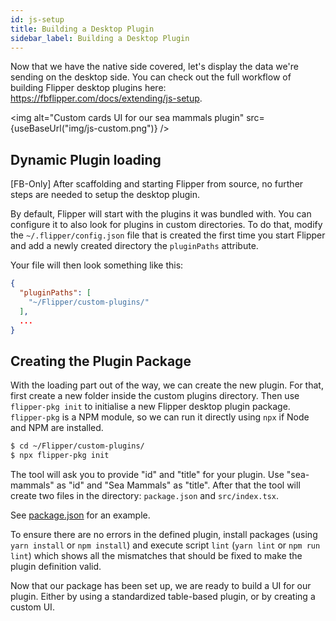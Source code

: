 ```yaml
---
id: js-setup
title: Building a Desktop Plugin
sidebar_label: Building a Desktop Plugin
---
```


Now that we have the native side covered, let's display the data we're sending
on the desktop side. You can check out the full workflow of building Flipper desktop
plugins here: https://fbflipper.com/docs/extending/js-setup.

<img alt="Custom cards UI for our sea mammals plugin" src={useBaseUrl("img/js-custom.png")} />

## Dynamic Plugin loading

<FbInternalOnly>
[FB-Only] After scaffolding and starting Flipper from source, no further steps are needed to setup the desktop plugin. 
</FbInternalOnly>

<OssOnly>

By default, Flipper will start with the plugins it was bundled with. You can
configure it to also look for plugins in custom directories. To do that,
modify the `~/.flipper/config.json` file that is created the first time
you start Flipper and add a newly created directory the `pluginPaths` attribute.

Your file will then look something like this:

```json
{
  "pluginPaths": [
    "~/Flipper/custom-plugins/"
  ],
  ...
}
```

## Creating the Plugin Package

With the loading part out of the way, we can create the new plugin. For that, first create a new folder inside the custom plugins directory. Then use `flipper-pkg init` to initialise a new Flipper desktop plugin package.
`flipper-pkg` is a NPM module, so we can run it directly using `npx` if Node and NPM are installed.

```bash
$ cd ~/Flipper/custom-plugins/
$ npx flipper-pkg init
```

The tool will ask you to provide "id" and "title" for your plugin. Use "sea-mammals" as "id" and "Sea Mammals" as "title". After that the tool will create two files in the directory: `package.json` and `src/index.tsx`.

See [package.json](https://github.com/facebook/flipper/blob/master/desktop/plugins/seamammals/package.json) for an example.

To ensure there are no errors in the defined plugin, install packages (using `yarn install` or `npm install`) and execute script `lint` (`yarn lint` or `npm run lint`) which shows all the mismatches that should be fixed to make the plugin definition valid.

Now that our package has been set up, we are ready to build a UI for our plugin. Either by using a standardized table-based plugin, or by creating a custom UI.

</OssOnly>
